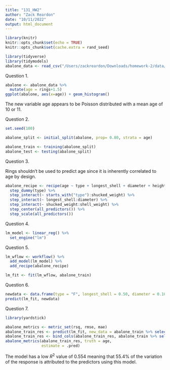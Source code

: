 ```yaml
---
title: "131_HW2"
author: "Zack Reardon"
date: "10/11/2022"
output: html_document
---
```


```r
library(knitr)
knitr::opts_chunk$set(echo = TRUE)
knitr::opts_chunk$set(cache.extra = rand_seed)
```

```r
library(tidyverse)
library(tidymodels)
abalone_data <- read_csv("/Users/zackreardon/Downloads/homework-2/data/abalone.csv")
```

Question 1.

```r
abalone <- abalone_data %>%
  mutate(age = rings+1.5)
ggplot(abalone, aes(x=age)) + geom_histogram()
```

The new variable age appears to be Poisson distributed with a mean age of 10 or 11.

Question 2.

```r
set.seed(100)

abalone_split <- initial_split(abalone, prop= 0.80, strata = age)

abalone_train <- training(abalone_split)
abalone_test <- testing(abalone_split)
```

Question 3.

Rings shouldn't be used to predict age since it is inherently correlated to age by design.
```r
abalone_recipe <- recipe(age ~ type + longest_shell + diameter + height + whole_weight + shucked_weight + viscera_weight + shell_weight, data = abalone_train) %>%
  step_dummy(type) %>%
  step_interact(~ starts_with("type"):shucked_weight) %>%
  step_interact(~ longest_shell:diameter) %>%
  step_interact(~ shucked_weight:shell_weight) %>%
  step_center(all_predictors()) %>%
  step_scale(all_predictors())
```

Question 4.

```r
lm_model <- linear_reg() %>%
  set_engine("lm")
```

Question 5.

```r
lm_wflow <- workflow() %>%
  add_model(lm_model) %>%
  add_recipe(abalone_recipe)

lm_fit <- fit(lm_wflow, abalone_train)
```

Question 6.

```r
newdata <- data.frame(type = "F", longest_shell = 0.50, diameter = 0.10, height = 0.30, whole_weight = 4, shucked_weight = 1, viscera_weight = 2, shell_weight = 1)
predict(lm_fit, newdata)
```

Question 7.

```r
library(yardstick)

abalone_metrics <- metric_set(rsq, rmse, mae)
abalone_train_res <- predict(lm_fit, new_data = abalone_train %>% select(-age))
abalone_train_res <- bind_cols(abalone_train_res, abalone_train %>% select(age))
abalone_metrics(abalone_train_res, truth = age, 
                estimate = .pred)
```

The model has a low ${R^2}$ value of 0.554 meaning that 55.4% of the variation of the response is attributed to the predictors using this model.
